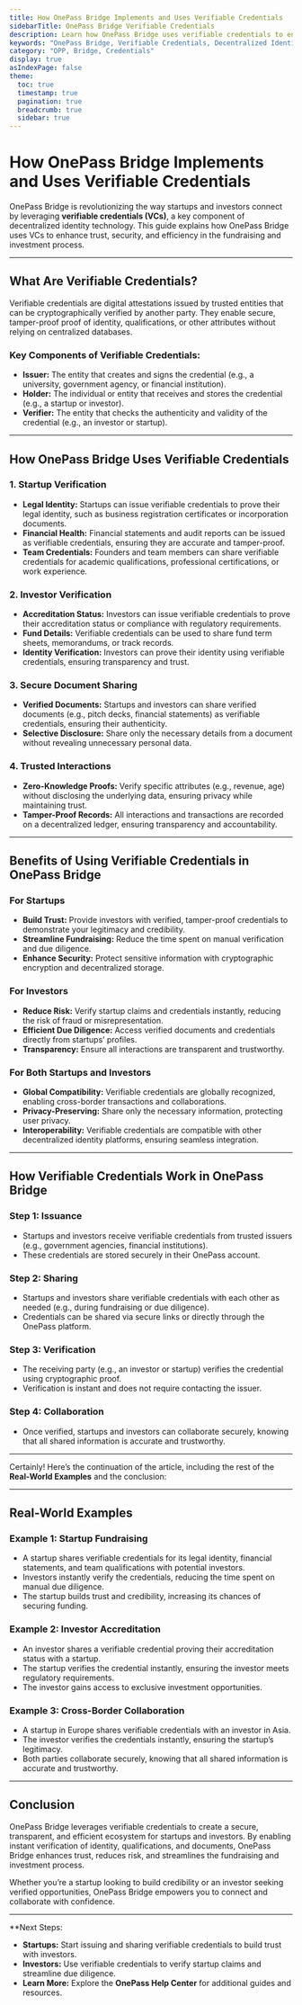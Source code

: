 ```yaml
---
title: How OnePass Bridge Implements and Uses Verifiable Credentials
sidebarTitle: OnePass Bridge Verifiable Credentials
description: Learn how OnePass Bridge uses verifiable credentials to enhance trust, security, and efficiency in the fundraising and investment process.
keywords: "OnePass Bridge, Verifiable Credentials, Decentralized Identity, Startup Funding, Investor Verification"
category: "OPP, Bridge, Credentials"
display: true
asIndexPage: false
theme:
  toc: true
  timestamp: true
  pagination: true
  breadcrumb: true
  sidebar: true
---
```



# How OnePass Bridge Implements and Uses Verifiable Credentials

OnePass Bridge is revolutionizing the way startups and investors connect by leveraging **verifiable credentials (VCs)**, a key component of decentralized identity technology. This guide explains how OnePass Bridge uses VCs to enhance trust, security, and efficiency in the fundraising and investment process.  

---

## What Are Verifiable Credentials?

Verifiable credentials are digital attestations issued by trusted entities that can be cryptographically verified by another party. They enable secure, tamper-proof proof of identity, qualifications, or other attributes without relying on centralized databases.  

### Key Components of Verifiable Credentials:
- **Issuer:** The entity that creates and signs the credential (e.g., a university, government agency, or financial institution).  
- **Holder:** The individual or entity that receives and stores the credential (e.g., a startup or investor).  
- **Verifier:** The entity that checks the authenticity and validity of the credential (e.g., an investor or startup).  

---

## How OnePass Bridge Uses Verifiable Credentials

### 1. Startup Verification
- **Legal Identity:** Startups can issue verifiable credentials to prove their legal identity, such as business registration certificates or incorporation documents.  
- **Financial Health:** Financial statements and audit reports can be issued as verifiable credentials, ensuring they are accurate and tamper-proof.  
- **Team Credentials:** Founders and team members can share verifiable credentials for academic qualifications, professional certifications, or work experience.  

### 2. Investor Verification
- **Accreditation Status:** Investors can issue verifiable credentials to prove their accreditation status or compliance with regulatory requirements.  
- **Fund Details:** Verifiable credentials can be used to share fund term sheets, memorandums, or track records.  
- **Identity Verification:** Investors can prove their identity using verifiable credentials, ensuring transparency and trust.  

### 3. Secure Document Sharing
- **Verified Documents:** Startups and investors can share verified documents (e.g., pitch decks, financial statements) as verifiable credentials, ensuring their authenticity.  
- **Selective Disclosure:** Share only the necessary details from a document without revealing unnecessary personal data.  

### 4. Trusted Interactions
- **Zero-Knowledge Proofs:** Verify specific attributes (e.g., revenue, age) without disclosing the underlying data, ensuring privacy while maintaining trust.  
- **Tamper-Proof Records:** All interactions and transactions are recorded on a decentralized ledger, ensuring transparency and accountability.  

---

## Benefits of Using Verifiable Credentials in OnePass Bridge

### For Startups
- **Build Trust:** Provide investors with verified, tamper-proof credentials to demonstrate your legitimacy and credibility.  
- **Streamline Fundraising:** Reduce the time spent on manual verification and due diligence.  
- **Enhance Security:** Protect sensitive information with cryptographic encryption and decentralized storage.  

### For Investors
- **Reduce Risk:** Verify startup claims and credentials instantly, reducing the risk of fraud or misrepresentation.  
- **Efficient Due Diligence:** Access verified documents and credentials directly from startups’ profiles.  
- **Transparency:** Ensure all interactions are transparent and trustworthy.  

### For Both Startups and Investors
- **Global Compatibility:** Verifiable credentials are globally recognized, enabling cross-border transactions and collaborations.  
- **Privacy-Preserving:** Share only the necessary information, protecting user privacy.  
- **Interoperability:** Verifiable credentials are compatible with other decentralized identity platforms, ensuring seamless integration.  

---

## How Verifiable Credentials Work in OnePass Bridge

### Step 1: Issuance
- Startups and investors receive verifiable credentials from trusted issuers (e.g., government agencies, financial institutions).  
- These credentials are stored securely in their OnePass account.  

### Step 2: Sharing
- Startups and investors share verifiable credentials with each other as needed (e.g., during fundraising or due diligence).  
- Credentials can be shared via secure links or directly through the OnePass platform.  

### Step 3: Verification
- The receiving party (e.g., an investor or startup) verifies the credential using cryptographic proof.  
- Verification is instant and does not require contacting the issuer.  

### Step 4: Collaboration
- Once verified, startups and investors can collaborate securely, knowing that all shared information is accurate and trustworthy.  

---

Certainly! Here’s the continuation of the article, including the rest of the **Real-World Examples** and the conclusion:

---

## Real-World Examples

### Example 1: Startup Fundraising
- A startup shares verifiable credentials for its legal identity, financial statements, and team qualifications with potential investors.  
- Investors instantly verify the credentials, reducing the time spent on manual due diligence.  
- The startup builds trust and credibility, increasing its chances of securing funding.  

### Example 2: Investor Accreditation
- An investor shares a verifiable credential proving their accreditation status with a startup.  
- The startup verifies the credential instantly, ensuring the investor meets regulatory requirements.  
- The investor gains access to exclusive investment opportunities.  

### Example 3: Cross-Border Collaboration
- A startup in Europe shares verifiable credentials with an investor in Asia.  
- The investor verifies the credentials instantly, ensuring the startup’s legitimacy.  
- Both parties collaborate securely, knowing that all shared information is accurate and trustworthy.  

---

## Conclusion

OnePass Bridge leverages verifiable credentials to create a secure, transparent, and efficient ecosystem for startups and investors. By enabling instant verification of identity, qualifications, and documents, OnePass Bridge enhances trust, reduces risk, and streamlines the fundraising and investment process.  

Whether you’re a startup looking to build credibility or an investor seeking verified opportunities, OnePass Bridge empowers you to connect and collaborate with confidence.  

---

**Next Steps:
- **Startups:** Start issuing and sharing verifiable credentials to build trust with investors.  
- **Investors:** Use verifiable credentials to verify startup claims and streamline due diligence.  
- **Learn More:** Explore the **OnePass Help Center** for additional guides and resources.  